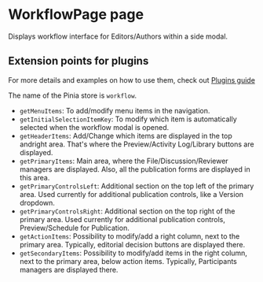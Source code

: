 

<Meta of={WorkflowPage} />

# WorkflowPage page

Displays workflow interface for Editors/Authors within a side modal.

<ArgTypes />

## Extension points for plugins

For more details and examples on how to use them, check out [Plugins guide](..?path=/docs/guide-plugins--docs)

The name of the Pinia store is `workflow`.

- `getMenuItems`: To add/modify menu items in the navigation.
- `getInitialSelectionItemKey`: To modify which item is automatically selected when the workflow modal is opened.
- `getHeaderItems`: Add/Change which items are displayed in the top andright area. That's where the Preview/Activity Log/Library buttons are displayed.
- `getPrimaryItems`: Main area, where the File/Discussion/Reviewer managers are displayed. Also, all the publication forms are displayed in this area.
- `getPrimaryControlsLeft`: Additional section on the top left of the primary area. Used currently for additional publication controls, like a Version dropdown.
- `getPrimaryControlsRight`: Additional section on the top right of the primary area. Used currently for additional publication controls, Preview/Schedule for Publication.
- `getActionItems`: Possibility to modify/add a right column, next to the primary area. Typically, editorial decision buttons are displayed there.
- `getSecondaryItems`: Possibility to modify/add items in the right column, next to the primary area, below action items. Typically, Participants managers are displayed there.

<ArgTypes />

